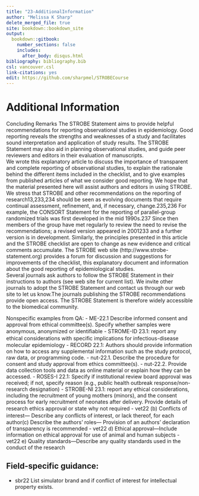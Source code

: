 ---
title: "23-AdditionalInformation"
author: "Melissa K Sharp"
delete_merged_file: true
site: bookdown::bookdown_site
output:
  bookdown::gitbook:
    number_sections: false 
    includes: 
      after_body: disqus.html
bibliography: bibliography.bib
csl: vancouver.csl
link-citations: yes
edit: https://github.com/sharpmel/STROBECourse
---

# Additional Information 
Concluding Remarks
The STROBE Statement aims to provide helpful recommendations for reporting observational studies in epidemiology. Good reporting reveals the strengths and weaknesses of a study and facilitates sound interpretation and application of study results. The STROBE Statement may also aid in planning observational studies, and guide peer reviewers and editors in their evaluation of manuscripts.
</br>
We wrote this explanatory article to discuss the importance of transparent and complete reporting of observational studies, to explain the rationale behind the different items included in the checklist, and to give examples from published articles of what we consider good reporting. We hope that the material presented here will assist authors and editors in using STROBE.
</br>
We stress that STROBE and other recommendations on the reporting of research13,233,234 should be seen as evolving documents that require continual assessment, refinement, and, if necessary, change.235,236 For example, the CONSORT Statement for the reporting of parallel-group randomized trials was first developed in the mid 1990s.237 Since then members of the group have met regularly to review the need to revise the recommendations; a revised version appeared in 2001233 and a further version is in development. Similarly, the principles presented in this article and the STROBE checklist are open to change as new evidence and critical comments accumulate. The STROBE web site (http://www.strobe-statement.org) provides a forum for discussion and suggestions for improvements of the checklist, this explanatory document and information about the good reporting of epidemiological studies.
</br>
Several journals ask authors to follow the STROBE Statement in their instructions to authors (see web site for current list). We invite other journals to adopt the STROBE Statement and contact us through our web site to let us know.The journals publishing the STROBE recommendations provide open access. The STROBE Statement is therefore widely accessible to the biomedical community.


Nonspecific examples from QA:
- ME-22.1 Describe informed consent and approval from ethical committee(s). Specify whether samples were anonymous, anonymized or identiﬁable
- STROME-ID 23.1: report any ethical considerations with speciﬁc implications for infectious-disease molecular epidemiology
- 	RECORD 22.1: Authors should provide information on how to access any supplemental information such as the study protocol, raw data, or programming code.
- 	nut-22.1. Describe the procedure for consent and study approval from ethics committee(s).
- 	nut-22.2. Provide data collection tools and data as online material or explain how they can be accessed.
-	ROSES-I 22.1: Specify if institutional review board approval was received; if not, specify reason (e.g., public health outbreak response/non-research designation)
-	STROBE-NI 23.1: report any ethical considerations, including the recruitment of young mothers (minors), and the consent process for early recruitment of neonates after delivery. Provide details of research ethics approval or state why not required
-	vet22 (b) Conﬂicts of interest— Describe any conﬂicts of interest, or lack thereof, for each author(c) Describe the authors’ roles— Provision of an authors’ declaration of transparency is recommended
-	vet22 d) Ethical approval—Include information on ethical approval for use of animal and human subjects
-	vet22 e) Quality standards—Describe any quality standards used in the conduct of the research



<h2> Field-specific guidance:</h2>
- sbr22 List simulator brand and if conflict of interest for intellectual property exists.
